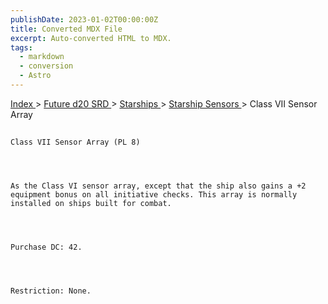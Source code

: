 ```yaml
---
publishDate: 2023-01-02T00:00:00Z
title: Converted MDX File
excerpt: Auto-converted HTML to MDX.
tags:
  - markdown
  - conversion
  - Astro
---
```


[
Index
](-index) >
[
Future d20 SRD
](future-d20-srd-index) >
[
Starships
](future-d20-srd-starships-index) >
[
Starship Sensors
](future-d20-srd-starships-starship-sensors-index) > Class VII Sensor Array

##

    Class VII Sensor Array (PL 8)




    As the Class VI sensor array, except that the ship also gains a +2 equipment bonus on all initiative checks. This array is normally installed on ships built for combat.




    Purchase DC: 42.




    Restriction: None.
